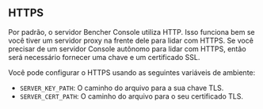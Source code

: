 ## HTTPS

Por padrão, o servidor Bencher Console utiliza HTTP. Isso funciona bem se você tiver um servidor proxy na frente dele para lidar com HTTPS. Se você precisar de um servidor Console autônomo para lidar com HTTPS, então será necessário fornecer uma chave e um certificado SSL.

Você pode configurar o HTTPS usando as seguintes variáveis de ambiente:
  - `SERVER_KEY_PATH`: O caminho do arquivo para a sua chave TLS.
  - `SERVER_CERT_PATH`: O caminho do arquivo para o seu certificado TLS.